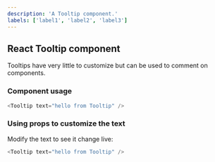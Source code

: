```yaml
---
description: 'A Tooltip component.'
labels: ['label1', 'label2', 'label3']
---
```



## React Tooltip component

Tooltips have very little to customize but can be used to comment on components.

### Component usage
```js
<Tooltip text="hello from Tooltip" />
```

### Using props to customize the text

Modify the text to see it change live:
```js live
<Tooltip text="hello from Tooltip" />
```
